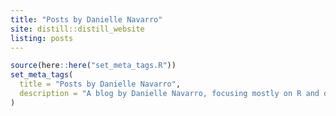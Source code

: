 ```yaml
---
title: "Posts by Danielle Navarro"
site: distill::distill_website
listing: posts
---
```


```r
source(here::here("set_meta_tags.R"))
set_meta_tags(
  title = "Posts by Danielle Navarro",
  description = "A blog by Danielle Navarro, focusing mostly on R and data science"
)
```
